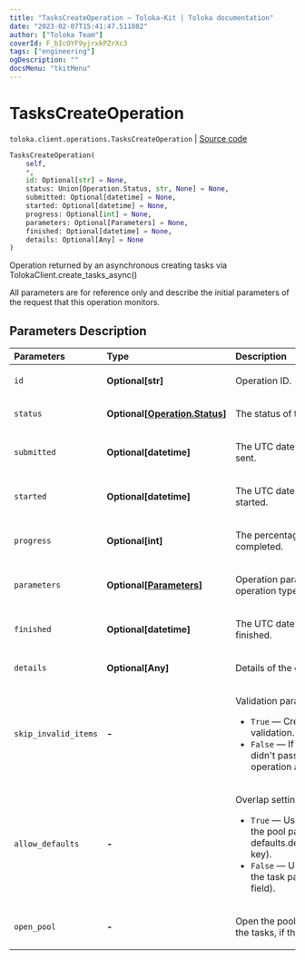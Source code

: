 ```yaml
---
title: "TasksCreateOperation — Toloka-Kit | Toloka documentation"
date: "2023-02-07T15:41:47.511082"
author: ["Toloka Team"]
coverId: F_bIcOYF9yjrxkPZrXc3
tags: ["engineering"]
ogDescription: ""
docsMenu: "tkitMenu"
---
```


# TasksCreateOperation
`toloka.client.operations.TasksCreateOperation` | [Source code](https://github.com/Toloka/toloka-kit/blob/v1.1.3/src/client/operations.py#L267)

```python
TasksCreateOperation(
    self,
    *,
    id: Optional[str] = None,
    status: Union[Operation.Status, str, None] = None,
    submitted: Optional[datetime] = None,
    started: Optional[datetime] = None,
    progress: Optional[int] = None,
    parameters: Optional[Parameters] = None,
    finished: Optional[datetime] = None,
    details: Optional[Any] = None
)
```

Operation returned by an asynchronous creating tasks via TolokaClient.create_tasks_async()

All parameters are for reference only and describe the initial parameters of the request that this operation monitors.

## Parameters Description

| Parameters | Type | Description |
| :----------| :----| :-----------|
`id`|**Optional\[str\]**|<p>Operation ID.</p>
`status`|**Optional\[[Operation.Status](/docs-new/toloka-kit/reference/toloka.client.operations.Operation.Status)\]**|<p>The status of the operation.</p>
`submitted`|**Optional\[datetime\]**|<p>The UTC date and time the request was sent.</p>
`started`|**Optional\[datetime\]**|<p>The UTC date and time the operation started.</p>
`progress`|**Optional\[int\]**|<p>The percentage of the operation completed.</p>
`parameters`|**Optional\[[Parameters](/docs-new/toloka-kit/reference/toloka.client.operations.TasksCreateOperation.Parameters)\]**|<p>Operation parameters (depending on the operation type).</p>
`finished`|**Optional\[datetime\]**|<p>The UTC date and time the operation finished.</p>
`details`|**Optional\[Any\]**|<p>Details of the operation completion.</p>
`skip_invalid_items`|**-**|<p>Validation parameters for JSON objects:</p> <ul> <li>`True` — Create the tasks that passed validation. Skip the rest of the tasks.</li> <li>`False` — If at least one of the tasks didn&#x27;t pass validation, stop the operation and   don&#x27;t create any tasks.</li> </ul>
`allow_defaults`|**-**|<p>Overlap settings:</p> <ul> <li>`True` — Use the overlap that is set in the pool parameters   (in the defaults.default_overlap_for_new_tasks key).</li> <li>`False` — Use the overlap that is set in the task parameters (in the overlap field).</li> </ul>
`open_pool`|**-**|<p>Open the pool immediately after creating the tasks, if the pool is closed.</p>
